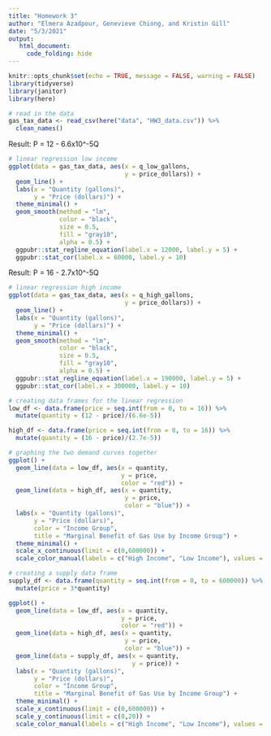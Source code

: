 ```yaml
---
title: "Homework 3"
author: "Elmera Azadpour, Genevieve Chiong, and Kristin Gill"
date: "5/3/2021"
output: 
   html_document:
     code_folding: hide
---
```


```r
knitr::opts_chunk$set(echo = TRUE, message = FALSE, warning = FALSE)
library(tidyverse)
library(janitor)
library(here)
```

```r
# read in the data
gas_tax_data <- read_csv(here("data", "HW3_data.csv")) %>% 
  clean_names()
```

Result: P = 12 - 6.6x10^-5Q
```r
# linear regression low income
ggplot(data = gas_tax_data, aes(x = q_low_gallons,
                                y = price_dollars)) +
  geom_line() +
  labs(x = "Quantity (gallons)",
       y = "Price (dollars)") +
  theme_minimal() +
  geom_smooth(method = "lm",
              color = "black",
              size = 0.5,
              fill = "gray10",
              alpha = 0.5) +
  ggpubr::stat_regline_equation(label.x = 12000, label.y = 5) +
  ggpubr::stat_cor(label.x = 60000, label.y = 10)
```

Result: P = 16 - 2.7x10^-5Q
```r
# linear regression high income
ggplot(data = gas_tax_data, aes(x = q_high_gallons,
                                y = price_dollars)) +
  geom_line() +
  labs(x = "Quantity (gallons)",
       y = "Price (dollars)") +
  theme_minimal() +
  geom_smooth(method = "lm",
              color = "black",
              size = 0.5,
              fill = "gray10",
              alpha = 0.5) +
  ggpubr::stat_regline_equation(label.x = 190000, label.y = 5) +
  ggpubr::stat_cor(label.x = 300000, label.y = 10)
```

```r
# creating data frames for the linear regression
low_df <- data.frame(price = seq.int(from = 0, to = 16)) %>% 
  mutate(quantity = (12 - price)/(6.6e-5))

high_df <- data.frame(price = seq.int(from = 0, to = 16)) %>% 
  mutate(quantity = (16 - price)/(2.7e-5))
```

```r
# graphing the two demand curves together
ggplot() +
  geom_line(data = low_df, aes(x = quantity,
                               y = price,
                               color = "red")) +
  geom_line(data = high_df, aes(x = quantity,
                                y = price,
                                color = "blue")) +
  labs(x = "Quantity (gallons)",
       y = "Price (dollars)",
       color = "Income Group",
       title = "Marginal Benefit of Gas Use by Income Group") +
  theme_minimal() +
  scale_x_continuous(limit = c(0,600000)) +
  scale_color_manual(labels = c("High Income", "Low Income"), values = c("blue", "red"))
```

```r
# creating a supply data frame
supply_df <- data.frame(quantity = seq.int(from = 0, to = 600000)) %>% 
  mutate(price = 3*quantity)

ggplot() +
  geom_line(data = low_df, aes(x = quantity,
                               y = price,
                               color = "red")) +
  geom_line(data = high_df, aes(x = quantity,
                                y = price,
                                color = "blue")) +
  geom_line(data = supply_df, aes(x = quantity,
                                  y = price)) +
  labs(x = "Quantity (gallons)",
       y = "Price (dollars)",
       color = "Income Group",
       title = "Marginal Benefit of Gas Use by Income Group") +
  theme_minimal() +
  scale_x_continuous(limit = c(0,600000)) +
  scale_y_continuous(limit = c(0,20)) +
  scale_color_manual(labels = c("High Income", "Low Income"), values = c("blue", "red"))
```

